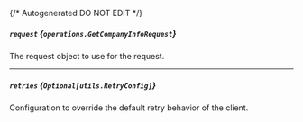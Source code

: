 {/* Autogenerated DO NOT EDIT  */}

##### `request` *{`operations.GetCompanyInfoRequest`}*
The request object to use for the request.
<Collapsible>
    <GetCompanyInfoRequest/>
</Collapsible>

---
##### `retries` *{`Optional[utils.RetryConfig]`}*
Configuration to override the default retry behavior of the client.
<Collapsible>
    <Retryconfig/>
</Collapsible>


